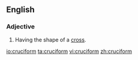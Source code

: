==English==

===Adjective===
{{infl|en|adjective}}

# Having the shape of a [[cross]].

[[io:cruciform]]
[[ta:cruciform]]
[[vi:cruciform]]
[[zh:cruciform]]